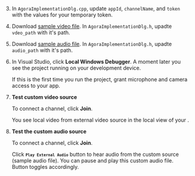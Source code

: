 <PlatformWrapper platform="windows">


3. In `AgoraImplementationDlg.cpp`, update `appId`, `channelName`, and `token` with the values for your temporary token.

4. Download [sample video file](\files\sample.mp4). In `AgoraImplementationDlg.h`, upadte `vdeo_path` with it's path. 

5. Download [sample audio file](\files\applause.wav). In `AgoraImplementationDlg.h`, upadte `audio_path` with it's path.

6. In Visual Studio, click **Local Windows Debugger**. A moment later you see the project running on your development device.

    If this is the first time you run the project, grant microphone and camera access to your app.

7. **Test custom video source**

    To connect a channel, click **Join**.

    You see local video from external video source in the local view of your <Vpl k ="CLIENT"/>. 

8. **Test the custom audio source**

    To connect a channel, click **Join**.

    Click <code><strong>`Play External Audio`</strong></code>  button to hear audio from the custom source (sample audio file). You can pause and play this custom audio file. Button toggles accordingly.

</PlatformWrapper>
